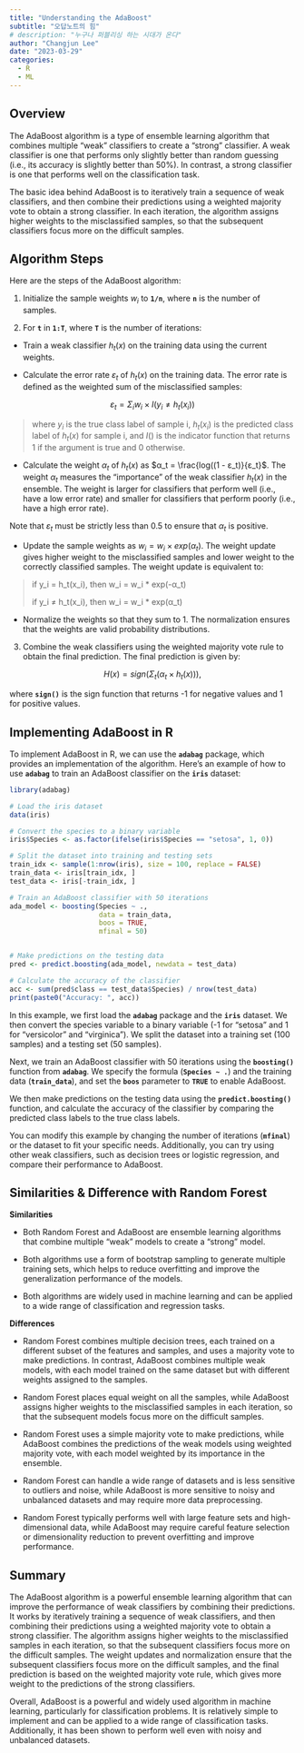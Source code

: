 ```yaml
---
title: "Understanding the AdaBoost"
subtitle: "오답노트의 힘"
# description: "누구나 퍼블리싱 하는 시대가 온다"
author: "Changjun Lee"
date: "2023-03-29"
categories: 
  - R
  - ML
---
```


## **Overview**

The AdaBoost algorithm is a type of ensemble learning algorithm that combines multiple "weak" classifiers to create a "strong" classifier. A weak classifier is one that performs only slightly better than random guessing (i.e., its accuracy is slightly better than 50%). In contrast, a strong classifier is one that performs well on the classification task.

The basic idea behind AdaBoost is to iteratively train a sequence of weak classifiers, and then combine their predictions using a weighted majority vote to obtain a strong classifier. In each iteration, the algorithm assigns higher weights to the misclassified samples, so that the subsequent classifiers focus more on the difficult samples.

## **Algorithm Steps**

Here are the steps of the AdaBoost algorithm:

1.  Initialize the sample weights $w_i$ to **`1/n`**, where **`n`** is the number of samples.

2.  For **`t`** in **`1:T`**, where **`T`** is the number of iterations:

-   Train a weak classifier $h_t(x)$ on the training data using the current weights.

-   Calculate the error rate $ε_t$ of $h_t(x)$ on the training data. The error rate is defined as the weighted sum of the misclassified samples:

$$
ε_t = Σ_i w_i \times I(y_i \neq h_t(x_i))
$$

> where $y_i$ is the true class label of sample i, $h_t(x_i)$ is the predicted class label of $h_t(x)$ for sample i, and $I()$ is the indicator function that returns 1 if the argument is true and 0 otherwise.

-   Calculate the weight $α_t$ of $h_t(x)$ as $α_t = \frac{log((1 - ε_t)}{ε_t}$. The weight $α_t$ measures the "importance" of the weak classifier $h_t(x)$ in the ensemble. The weight is larger for classifiers that perform well (i.e., have a low error rate) and smaller for classifiers that perform poorly (i.e., have a high error rate).

::: callout-note
Note that $ε_t$ must be strictly less than 0.5 to ensure that $α_t$ is positive.
:::

-   Update the sample weights as $w_i = w_i \times exp(α_t)$. The weight update gives higher weight to the misclassified samples and lower weight to the correctly classified samples. The weight update is equivalent to:

> if y_i = h_t(x_i), then w_i = w_i \* exp(-α_t)
>
> if y_i ≠ h_t(x_i), then w_i = w_i \* exp(α_t)

-   Normalize the weights so that they sum to 1. The normalization ensures that the weights are valid probability distributions.

3.  Combine the weak classifiers using the weighted majority vote rule to obtain the final prediction. The final prediction is given by:

$$
H(x) = sign(Σ_t (α_t \times h_t(x))),
$$

where **`sign()`** is the sign function that returns -1 for negative values and 1 for positive values.

## **Implementing AdaBoost in R**

To implement AdaBoost in R, we can use the **`adabag`** package, which provides an implementation of the algorithm. Here's an example of how to use **`adabag`** to train an AdaBoost classifier on the **`iris`** dataset:

```r
library(adabag)

# Load the iris dataset
data(iris)

# Convert the species to a binary variable
iris$Species <- as.factor(ifelse(iris$Species == "setosa", 1, 0))

# Split the dataset into training and testing sets
train_idx <- sample(1:nrow(iris), size = 100, replace = FALSE)
train_data <- iris[train_idx, ]
test_data <- iris[-train_idx, ]

# Train an AdaBoost classifier with 50 iterations
ada_model <- boosting(Species ~ ., 
                      data = train_data, 
                      boos = TRUE, 
                      mfinal = 50)


# Make predictions on the testing data
pred <- predict.boosting(ada_model, newdata = test_data)

# Calculate the accuracy of the classifier
acc <- sum(pred$class == test_data$Species) / nrow(test_data)
print(paste0("Accuracy: ", acc))

```

In this example, we first load the **`adabag`** package and the **`iris`** dataset. We then convert the species variable to a binary variable (-1 for "setosa" and 1 for "versicolor" and "virginica"). We split the dataset into a training set (100 samples) and a testing set (50 samples).

Next, we train an AdaBoost classifier with 50 iterations using the **`boosting()`** function from **`adabag`**. We specify the formula (**`Species ~ .`**) and the training data (**`train_data`**), and set the **`boos`** parameter to **`TRUE`** to enable AdaBoost.

We then make predictions on the testing data using the **`predict.boosting()`** function, and calculate the accuracy of the classifier by comparing the predicted class labels to the true class labels.

You can modify this example by changing the number of iterations (**`mfinal`**) or the dataset to fit your specific needs. Additionally, you can try using other weak classifiers, such as decision trees or logistic regression, and compare their performance to AdaBoost.

## **Similarities & Difference with Random Forest**

**Similarities**

-   Both Random Forest and AdaBoost are ensemble learning algorithms that combine multiple "weak" models to create a "strong" model.

-   Both algorithms use a form of bootstrap sampling to generate multiple training sets, which helps to reduce overfitting and improve the generalization performance of the models.

-   Both algorithms are widely used in machine learning and can be applied to a wide range of classification and regression tasks.

**Differences**

-   Random Forest combines multiple decision trees, each trained on a different subset of the features and samples, and uses a majority vote to make predictions. In contrast, AdaBoost combines multiple weak models, with each model trained on the same dataset but with different weights assigned to the samples.

-   Random Forest places equal weight on all the samples, while AdaBoost assigns higher weights to the misclassified samples in each iteration, so that the subsequent models focus more on the difficult samples.

-   Random Forest uses a simple majority vote to make predictions, while AdaBoost combines the predictions of the weak models using weighted majority vote, with each model weighted by its importance in the ensemble.

-   Random Forest can handle a wide range of datasets and is less sensitive to outliers and noise, while AdaBoost is more sensitive to noisy and unbalanced datasets and may require more data preprocessing.

-   Random Forest typically performs well with large feature sets and high-dimensional data, while AdaBoost may require careful feature selection or dimensionality reduction to prevent overfitting and improve performance.

## **Summary**

The AdaBoost algorithm is a powerful ensemble learning algorithm that can improve the performance of weak classifiers by combining their predictions. It works by iteratively training a sequence of weak classifiers, and then combining their predictions using a weighted majority vote to obtain a strong classifier. The algorithm assigns higher weights to the misclassified samples in each iteration, so that the subsequent classifiers focus more on the difficult samples. The weight updates and normalization ensure that the subsequent classifiers focus more on the difficult samples, and the final prediction is based on the weighted majority vote rule, which gives more weight to the predictions of the strong classifiers.

Overall, AdaBoost is a powerful and widely used algorithm in machine learning, particularly for classification problems. It is relatively simple to implement and can be applied to a wide range of classification tasks. Additionally, it has been shown to perform well even with noisy and unbalanced datasets.
